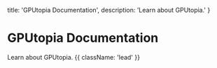 
  title: 'GPUtopia Documentation',
  description: 'Learn about GPUtopia.'
}


# GPUtopia Documentation

Learn about GPUtopia. {{ className: 'lead' }}

<Guides />
